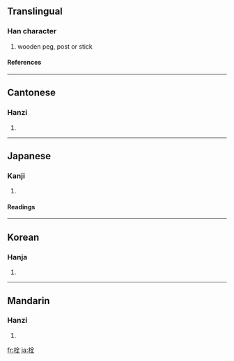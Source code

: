 ==Translingual==
===Han character===
{{Han char|rn=75|rad=木|as=06|sn=10|four=4891<sub>4</sub>|canj=木人一土 (DOMG)|ids=⿰[[木]][[全]]}}
# wooden peg, post or stick
====References====
{{Han ref|kx=0521.140|dkj=14689|dj=0910.080|hdz=21202.020|uh=6813|ud=26643|bh=AEEA|bd=44778}}

----

==Cantonese==
===Hanzi===
{{yue-hanzi|jyut=|y=saan1}}
# {{defn|Cantonese}}

----
==Japanese==
===Kanji===
{{ja-kanji|grade=c|rs=木06}}
# {{defn|Japanese}} 
====Readings====
{{ja-readings|on=[[せん]] (sen)|kun=[[せんのき]] (sennoki)}}

----
==Korean==
===Hanja===
{{ko-hanja|hangeul=전|eumhun=|rv=jeon|mr=chŏn|y=cen}}
# {{defn|Korean}}

----
==Mandarin==
===Hanzi===
{{cmn-hanzi|pin=[[shuān]] ([[shuan1]]), [[xī]] ([[xi1]])|wg=shuan<sup>1</sup>, hsi<sup>1</sup>}}
# {{defn|Mandarin}}

[[fr:栓]]
[[ja:栓]]